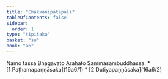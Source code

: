 ```yaml
---
title: "Chakkanipātapāḷi"
tableOfContents: false
sidebar:
  order: 1
type: "tipitaka"
basket: "su"
book: "a6"
---
```


<Paragraph number="1" type="center" book="a6">
Namo tassa Bhagavato Arahato Sammāsambuddhassa.

</Paragraph>

<TableOfContents book="a6">
* [1 Paṭhamapaṇṇāsaka](16a6/1)
* [2 Dutiyapaṇṇāsaka](16a6/2)
</TableOfContents>
